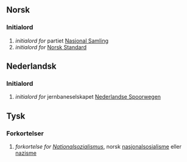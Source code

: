 {{se også|nS|ns}}
{{wikipediaartikkel}}

==Norsk==
===Initialord===
{{no-fork}}

#''initialord for'' partiet [[:w:Nasjonal Samling|Nasjonal Samling]]
#''initialord for'' [[:w:Norsk Standard|Norsk Standard]]

==Nederlandsk==
===Initialord===
{{infl|nl|fork}}

#''initialord for'' jernbaneselskapet [[:w:Nederlandse Spoorwegen|Nederlandse Spoorwegen]]

==Tysk==
===Forkortelser===
{{infl|de|fork}}

#''forkortelse for'' ''[[Nationalsozialismus]]'', norsk [[nasjonalsosialisme]] eller [[nazisme]]
